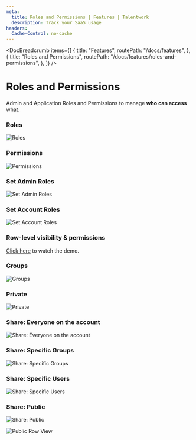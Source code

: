 ```yaml
---
meta:
  title: Roles and Permissions | Features | Talentwork
  description: Track your SaaS usage
headers:
  Cache-Control: no-cache
---
```



<DocBreadcrumb
  items={[
    {
      title: "Features",
      routePath: "/docs/features",
    },
    {
      title: "Roles and Permissions",
      routePath: "/docs/features/roles-and-permissions",
    },
  ]}
/>

# Roles and Permissions

Admin and Application Roles and Permissions to manage **who can access** what.

### Roles

<img
  class="bg-gray-100 border-gray-500 border-2 border-dashed rounded-lg object-cover h-95"
  src="https://miro.medium.com/max/1400/0*Wr-oAGZWJQTRrS_-.png"
  alt="Roles"
/>

### Permissions

<img
  class="bg-gray-100 border-gray-500 border-2 border-dashed rounded-lg object-cover h-95"
  src="https://miro.medium.com/max/1400/0*KdyJysdjgoIc68pK.png"
  alt="Permissions"
/>

### Set Admin Roles

<img
  class="bg-gray-100 border-gray-500 border-2 border-dashed rounded-lg object-cover h-95"
  src="https://miro.medium.com/max/1400/0*GuftvbmJpcs3h77d.png"
  alt="Set Admin Roles"
/>

### Set Account Roles

<img
  class="bg-gray-100 border-gray-500 border-2 border-dashed rounded-lg object-cover h-95"
  src="https://miro.medium.com/max/1400/0*khQXgcwBekhzNtlI.png"
  alt="Set Account Roles"
/>

### Row-level visibility & permissions

[Click here](https://www.loom.com/share/da273ba374e543508358443663b2dd79) to watch the demo.

### Groups

<img
  class="bg-gray-100 border-gray-500 border-2 border-dashed rounded-lg object-cover h-95"
  src="https://miro.medium.com/max/1400/0*TufdlYfYTPgrVJqA.png"
  alt="Groups"
/>

### Private

<img
  class="bg-gray-100 border-gray-500 border-2 border-dashed rounded-lg object-cover h-95"
  src="https://miro.medium.com/max/1400/0*ZXin5rQwGq5qu-n7.png"
  alt="Private"
/>

### Share: Everyone on the account

<img
  class="bg-gray-100 border-gray-500 border-2 border-dashed rounded-lg object-cover h-95"
  src="https://miro.medium.com/max/1400/0*5_c6-2pdvbxCXGTb.png"
  alt="Share: Everyone on the account"
/>

### Share: Specific Groups

<img
  class="bg-gray-100 border-gray-500 border-2 border-dashed rounded-lg object-cover h-95"
  src="https://miro.medium.com/max/1400/0*rY2y3nyFt9RPxHC6.png"
  alt="Share: Specific Groups"
/>

### Share: Specific Users

<img
  class="bg-gray-100 border-gray-500 border-2 border-dashed rounded-lg object-cover h-95"
  src="https://miro.medium.com/max/1400/0*JAnCJF_MEuZv_sBj.png"
  alt="Share: Specific Users"
/>

### Share: Public

<img
  class="bg-gray-100 border-gray-500 border-2 border-dashed rounded-lg object-cover h-95"
  src="https://miro.medium.com/max/1400/0*JEeqUlO1xZWCxjQ0.png"
  alt="Share: Public"
/>

<img
  class="bg-gray-100 border-gray-500 border-2 border-dashed rounded-lg object-cover h-95"
  src="https://miro.medium.com/max/1400/0*q-73m8aapmfgfvEY.png"
  alt="Public Row View"
/>

